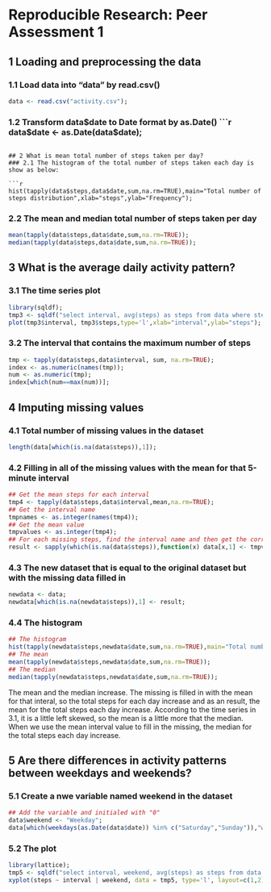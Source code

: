 # Reproducible Research: Peer Assessment 1


## 1 Loading and preprocessing the data
### 1.1 Load data into "data" by read.csv()
```r
data <- read.csv("activity.csv");
```
### 1.2 Transform data$date to Date format by as.Date()
```r
data$date <- as.Date(data$date);
```

## 2 What is mean total number of steps taken per day?
### 2.1 The histogram of the total number of steps taken each day is show as below:

```r
hist(tapply(data$steps,data$date,sum,na.rm=TRUE),main="Total number of steps distribution",xlab="steps",ylab="Frequency");
```

### 2.2 The mean and median total number of steps taken per day 

```r
mean(tapply(data$steps,data$date,sum,na.rm=TRUE));
median(tapply(data$steps,data$date,sum,na.rm=TRUE));
```

## 3 What is the average daily activity pattern?
### 3.1 The time series plot
```r
library(sqldf);
tmp3 <- sqldf("select interval, avg(steps) as steps from data where steps>=0 group by interval order by interval");
plot(tmp3$interval, tmp3$steps,type='l',xlab="interval",ylab="steps");
```

### 3.2 The interval that contains the maximum number of steps
```r
tmp <- tapply(data$steps,data$interval, sum, na.rm=TRUE);
index <- as.numeric(names(tmp));
num <- as.numeric(tmp);
index[which(num==max(num))];
```


## 4 Imputing missing values
### 4.1 Total number of missing values in the dataset
```r
length(data[which(is.na(data$steps)),1]);
```
### 4.2 Filling in all of the missing values with the **mean** for that 5-minute interval
```r
## Get the mean steps for each interval
tmp4 <- tapply(data$steps,data$interval,mean,na.rm=TRUE);
## Get the interval name
tmpnames <- as.integer(names(tmp4));
## Get the mean value
tmpvalues <- as.integer(tmp4);
## For each missing steps, find the interval name and then get the corresponding mean value and then fill in the missing value by that mean value
result <- sapply(which(is.na(data$steps)),function(x) data[x,1] <- tmpvalues[which(tmpnames==data[x,3])]);
```
### 4.3 The new dataset that is equal to the original dataset but with the missing data filled in
```r
newdata <- data;
newdata[which(is.na(newdata$steps)),1] <- result;
```


### 4.4 The histogram
```r
## The histogram
hist(tapply(newdata$steps,newdata$date,sum,na.rm=TRUE),main="Total number of steps distribution",xlab="steps",ylab="Frequency");
## The mean
mean(tapply(newdata$steps,newdata$date,sum,na.rm=TRUE));
## The median
median(tapply(newdata$steps,newdata$date,sum,na.rm=TRUE));
```
The mean and the median increase. The missing is filled in with the mean for that interal, so the total steps for each day increase and as an result, the mean for the total steps each day increase.
According to the time series in 3.1, it is a little left skewed, so the mean is a little more that the median. When we use the mean interval value to fill in the missing, the median for the total steps each day increase.


## 5 Are there differences in activity patterns between weekdays and weekends?
### 5.1 Create a nwe variable named weekend in the dataset
```r
## Add the variable and initialed with "0"
data$weekend <- "Weekday";
data[which(weekdays(as.Date(data$date)) %in% c("Saturday","Sunday")),"weekend"] <- "Weekend";
```
### 5.2 The plot
```r
library(lattice);
tmp5 <- sqldf("select interval, weekend, avg(steps) as steps from data where steps>=0 group by interval, weekend order by interval");
xyplot(steps ~ interval | weekend, data = tmp5, type='l', layout=c(1,2));
```





